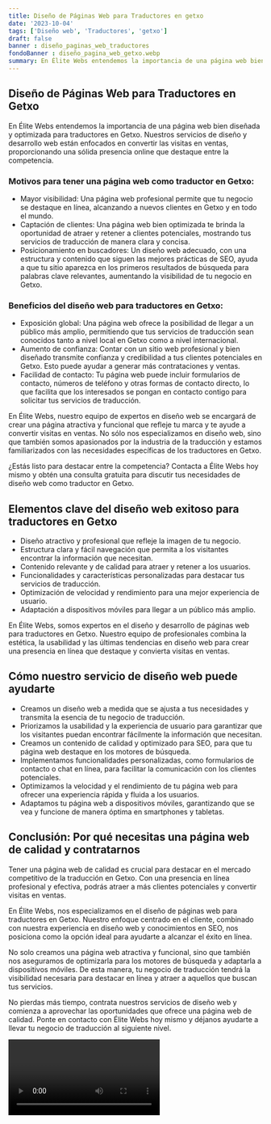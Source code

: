 ```yaml
---
title: Diseño de Páginas Web para Traductores en getxo
date: '2023-10-04'
tags: ['Diseño web', 'Traductores', 'getxo']
draft: false
banner : diseño_paginas_web_traductores
fondoBanner : diseño_pagina_web_getxo.webp
summary: En Élite Webs entendemos la importancia de una página web bien diseñada y optimizada para traductores en Getxo. Nuestros servicios de diseño y desarrollo web están enfocados en convertir las visitas en ventas, proporcionando una sólida presencia online que destaque entre la competencia.
---
```


## Diseño de Páginas Web para Traductores en Getxo

En Élite Webs entendemos la importancia de una página web bien diseñada y optimizada para traductores en Getxo. Nuestros servicios de diseño y desarrollo web están enfocados en convertir las visitas en ventas, proporcionando una sólida presencia online que destaque entre la competencia.

### Motivos para tener una página web como traductor en Getxo:
- Mayor visibilidad: Una página web profesional permite que tu negocio se destaque en línea, alcanzando a nuevos clientes en Getxo y en todo el mundo.
- Captación de clientes: Una página web bien optimizada te brinda la oportunidad de atraer y retener a clientes potenciales, mostrando tus servicios de traducción de manera clara y concisa.
- Posicionamiento en buscadores: Un diseño web adecuado, con una estructura y contenido que siguen las mejores prácticas de SEO, ayuda a que tu sitio aparezca en los primeros resultados de búsqueda para palabras clave relevantes, aumentando la visibilidad de tu negocio en Getxo.

### Beneficios del diseño web para traductores en Getxo:
- Exposición global: Una página web ofrece la posibilidad de llegar a un público más amplio, permitiendo que tus servicios de traducción sean conocidos tanto a nivel local en Getxo como a nivel internacional.
- Aumento de confianza: Contar con un sitio web profesional y bien diseñado transmite confianza y credibilidad a tus clientes potenciales en Getxo. Esto puede ayudar a generar más contrataciones y ventas.
- Facilidad de contacto: Tu página web puede incluir formularios de contacto, números de teléfono y otras formas de contacto directo, lo que facilita que los interesados se pongan en contacto contigo para solicitar tus servicios de traducción.

En Élite Webs, nuestro equipo de expertos en diseño web se encargará de crear una página atractiva y funcional que refleje tu marca y te ayude a convertir visitas en ventas. No sólo nos especializamos en diseño web, sino que también somos apasionados por la industria de la traducción y estamos familiarizados con las necesidades específicas de los traductores en Getxo.

¿Estás listo para destacar entre la competencia? Contacta a Élite Webs hoy mismo y obtén una consulta gratuita para discutir tus necesidades de diseño web como traductor en Getxo.

<GifSeo />

<Cta />

## Elementos clave del diseño web exitoso para traductores en Getxo

- Diseño atractivo y profesional que refleje la imagen de tu negocio.
- Estructura clara y fácil navegación que permita a los visitantes encontrar la información que necesitan.
- Contenido relevante y de calidad para atraer y retener a los usuarios.
- Funcionalidades y características personalizadas para destacar tus servicios de traducción.
- Optimización de velocidad y rendimiento para una mejor experiencia de usuario.
- Adaptación a dispositivos móviles para llegar a un público más amplio.

En Élite Webs, somos expertos en el diseño y desarrollo de páginas web para traductores en Getxo. Nuestro equipo de profesionales combina la estética, la usabilidad y las últimas tendencias en diseño web para crear una presencia en línea que destaque y convierta visitas en ventas.

## Cómo nuestro servicio de diseño web puede ayudarte

- Creamos un diseño web a medida que se ajusta a tus necesidades y transmita la esencia de tu negocio de traducción.
- Priorizamos la usabilidad y la experiencia de usuario para garantizar que los visitantes puedan encontrar fácilmente la información que necesitan.
- Creamos un contenido de calidad y optimizado para SEO, para que tu página web destaque en los motores de búsqueda.
- Implementamos funcionalidades personalizadas, como formularios de contacto o chat en línea, para facilitar la comunicación con los clientes potenciales.
- Optimizamos la velocidad y el rendimiento de tu página web para ofrecer una experiencia rápida y fluida a los usuarios.
- Adaptamos tu página web a dispositivos móviles, garantizando que se vea y funcione de manera óptima en smartphones y tabletas.

## Conclusión: Por qué necesitas una página web de calidad y contratarnos

Tener una página web de calidad es crucial para destacar en el mercado competitivo de la traducción en Getxo. Con una presencia en línea profesional y efectiva, podrás atraer a más clientes potenciales y convertir visitas en ventas.

En Élite Webs, nos especializamos en el diseño de páginas web para traductores en Getxo. Nuestro enfoque centrado en el cliente, combinado con nuestra experiencia en diseño web y conocimientos en SEO, nos posiciona como la opción ideal para ayudarte a alcanzar el éxito en línea.

No solo creamos una página web atractiva y funcional, sino que también nos aseguramos de optimizarla para los motores de búsqueda y adaptarla a dispositivos móviles. De esta manera, tu negocio de traducción tendrá la visibilidad necesaria para destacar en línea y atraer a aquellos que buscan tus servicios.

No pierdas más tiempo, contrata nuestros servicios de diseño web y comienza a aprovechar las oportunidades que ofrece una página web de calidad. Ponte en contacto con Élite Webs hoy mismo y déjanos ayudarte a llevar tu negocio de traducción al siguiente nivel.

<Video />

<CtaBot job='Traductores' city='getxo'/>

<Gmaps query='getxo+españa+maps' />